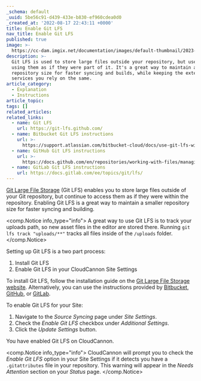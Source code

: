 ```yaml
---
_schema: default
_uuid: 5be56c91-d439-433e-b830-ef960cdea0d0
_created_at: '2022-08-17 22:43:11 +0000'
title: Enable Git LFS
nav_title: Enable Git LFS
published: true
image: >-
  https://cc-dam.imgix.net/documentation/images/default-thumbnail/2023-Q4/CloudCannon-Documentation-Thumbnail.png
description: >-
  Git LFS is used to store large files outside your repository, but use continue
  using them as if they were part of it. It's a great way to maintain a small
  repository size for faster syncing and builds, while keeping the external
  services you rely on the same.
article_category:
  - Explanation
  - Instructions
article_topic:
tags: []
related_articles:
related_links:
  - name: Git LFS
    url: https://git-lfs.github.com/
  - name: Bitbucket Git LFS instructions
    url: >-
      https://support.atlassian.com/bitbucket-cloud/docs/use-git-lfs-with-bitbucket/
  - name: GitHub Git LFS instructions
    url: >-
      https://docs.github.com/en/repositories/working-with-files/managing-large-files/installing-git-large-file-storage
  - name: GitLab Git LFS instructions
    url: https://docs.gitlab.com/ee/topics/git/lfs/
---
```

[Git Large File Storage](https://git-lfs.github.com/) (Git LFS) enables you to store large files outside of your Git repository, but continue to access them as if they were within the repository. Enabling Git LFS is a great way to maintain a smaller repository size for faster syncing and building.

<comp.Notice info_type="info">
  A great way to use Git LFS is to track your uploads path, so new asset files in the editor are stored there. Running `git lfs track "uploads/**"` tracks all files inside of the `/uploads` folder.
</comp.Notice>

Setting up Git LFS is a two part process:

1. Install Git LFS
2. Enable Git LFS in your CloudCannon Site Settings

To install Git LFS, follow the installation guide on the [Git Large File Storage website](https://git-lfs.github.com/). Alternatively, you can use the instructions provided by [Bitbucket](https://support.atlassian.com/bitbucket-cloud/docs/use-git-lfs-with-bitbucket/), [GitHub](https://docs.github.com/en/repositories/working-with-files/managing-large-files/installing-git-large-file-storage), or [GitLab](https://docs.gitlab.com/ee/topics/git/lfs/).

To enable Git LFS for your Site:

1. Navigate to the *Source Syncing* page under *Site Settings*.
2. Check the *Enable Git LFS* checkbox under *Additional Settings*.
3. Click the *Update Settings* button.

You have enabled Git LFS on CloudCannon.

<comp.Notice info_type="info">
  CloudCannon will prompt you to check the *Enable Git LFS* option in your Site Settings if it detects you have a `.gitattributes` file in your repository. This warning will appear in the *Needs Attention* section on your *Status* page.
</comp.Notice>